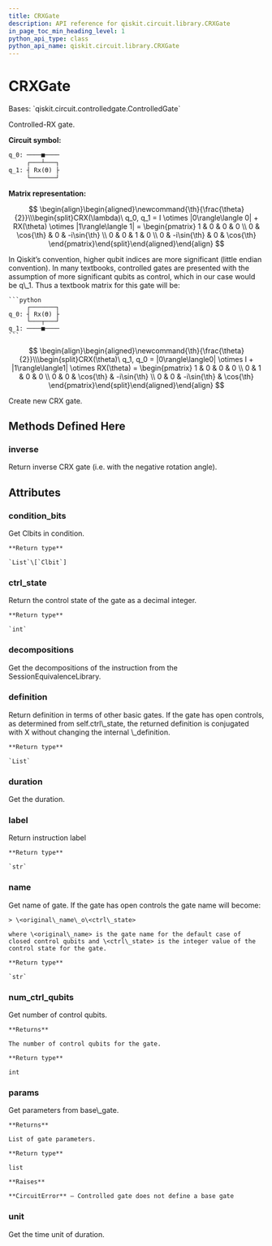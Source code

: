 ```yaml
---
title: CRXGate
description: API reference for qiskit.circuit.library.CRXGate
in_page_toc_min_heading_level: 1
python_api_type: class
python_api_name: qiskit.circuit.library.CRXGate
---
```


# CRXGate

<Class id="qiskit.circuit.library.CRXGate" isDedicatedPage={true} github="https://github.com/qiskit/qiskit/tree/stable/0.19/qiskit/circuit/library/standard_gates/rx.py" signature="CRXGate(theta, label=None, ctrl_state=None)">
  Bases: `qiskit.circuit.controlledgate.ControlledGate`

  Controlled-RX gate.

  **Circuit symbol:**

  ```python
  q_0: ────■────
       ┌───┴───┐
  q_1: ┤ Rx(ϴ) ├
       └───────┘
  ```

  **Matrix representation:**

$$
\begin{align}\begin{aligned}\newcommand{\th}{\frac{\theta}{2}}\\\begin{split}CRX(\lambda)\ q_0, q_1 =
I \otimes |0\rangle\langle 0| + RX(\theta) \otimes |1\rangle\langle 1| =
\begin{pmatrix}
1 & 0 & 0 & 0 \\
0 & \cos{\th} & 0 & -i\sin{\th} \\
0 & 0 & 1 & 0 \\
0 & -i\sin{\th} & 0 & \cos{\th}
\end{pmatrix}\end{split}\end{aligned}\end{align} 
$$

  <Admonition title="Note" type="note">
    In Qiskit’s convention, higher qubit indices are more significant (little endian convention). In many textbooks, controlled gates are presented with the assumption of more significant qubits as control, which in our case would be q\_1. Thus a textbook matrix for this gate will be:

    ```python
         ┌───────┐
    q_0: ┤ Rx(ϴ) ├
         └───┬───┘
    q_1: ────■────
    ```

$$
\begin{align}\begin{aligned}\newcommand{\th}{\frac{\theta}{2}}\\\begin{split}CRX(\theta)\ q_1, q_0 =
|0\rangle\langle0| \otimes I + |1\rangle\langle1| \otimes RX(\theta) =
\begin{pmatrix}
1 & 0 & 0 & 0 \\
0 & 1 & 0 & 0 \\
0 & 0 & \cos{\th}   & -i\sin{\th} \\
0 & 0 & -i\sin{\th} & \cos{\th}
\end{pmatrix}\end{split}\end{aligned}\end{align} 
$$
  </Admonition>

  Create new CRX gate.

  ## Methods Defined Here

  ### inverse

  <Function id="qiskit.circuit.library.CRXGate.inverse" signature="CRXGate.inverse()">
    Return inverse CRX gate (i.e. with the negative rotation angle).
  </Function>

  ## Attributes

  ### condition\_bits

  <Attribute id="qiskit.circuit.library.CRXGate.condition_bits">
    Get Clbits in condition.

    **Return type**

    `List`\[`Clbit`]
  </Attribute>

  ### ctrl\_state

  <Attribute id="qiskit.circuit.library.CRXGate.ctrl_state">
    Return the control state of the gate as a decimal integer.

    **Return type**

    `int`
  </Attribute>

  ### decompositions

  <Attribute id="qiskit.circuit.library.CRXGate.decompositions">
    Get the decompositions of the instruction from the SessionEquivalenceLibrary.
  </Attribute>

  ### definition

  <Attribute id="qiskit.circuit.library.CRXGate.definition">
    Return definition in terms of other basic gates. If the gate has open controls, as determined from self.ctrl\_state, the returned definition is conjugated with X without changing the internal \_definition.

    **Return type**

    `List`
  </Attribute>

  ### duration

  <Attribute id="qiskit.circuit.library.CRXGate.duration">
    Get the duration.
  </Attribute>

  ### label

  <Attribute id="qiskit.circuit.library.CRXGate.label">
    Return instruction label

    **Return type**

    `str`
  </Attribute>

  ### name

  <Attribute id="qiskit.circuit.library.CRXGate.name">
    Get name of gate. If the gate has open controls the gate name will become:

    > \<original\_name\_o\<ctrl\_state>

    where \<original\_name> is the gate name for the default case of closed control qubits and \<ctrl\_state> is the integer value of the control state for the gate.

    **Return type**

    `str`
  </Attribute>

  ### num\_ctrl\_qubits

  <Attribute id="qiskit.circuit.library.CRXGate.num_ctrl_qubits">
    Get number of control qubits.

    **Returns**

    The number of control qubits for the gate.

    **Return type**

    int
  </Attribute>

  ### params

  <Attribute id="qiskit.circuit.library.CRXGate.params">
    Get parameters from base\_gate.

    **Returns**

    List of gate parameters.

    **Return type**

    list

    **Raises**

    **CircuitError** – Controlled gate does not define a base gate
  </Attribute>

  ### unit

  <Attribute id="qiskit.circuit.library.CRXGate.unit">
    Get the time unit of duration.
  </Attribute>
</Class>

